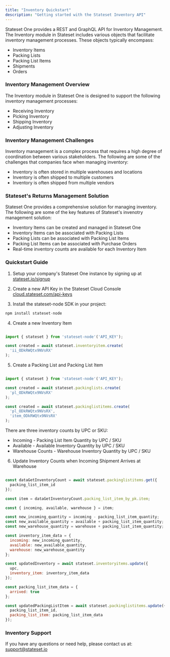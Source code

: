 ```yaml
---
title: "Inventory Quickstart"
description: "Getting started with the Stateset Inventory API"
---
```


Stateset One provides a REST and GraphQL API for Inventory Management. The Inventory module in Stateset includes various objects that facilitate inventory management processes. These objects typically encompass:

- Inventory Items
- Packing Lists
- Packing List Items
- Shipments
- Orders

### Inventory Management Overview

The Inventory module in Stateset One is designed to support the following inventory management processes:

- Receiving Inventory
- Picking Inventory
- Shipping Inventory
- Adjusting Inventory

### Inventory Management Challenges

Inventory management is a complex process that requires a high degree of coordination between various stakeholders. The following are some of the challenges that companies face when managing inventory:

- Inventory is often stored in multiple warehouses and locations
- Inventory is often shipped to multiple customers
- Inventory is often shipped from multiple vendors

### Stateset's Returns Management Solution

Stateset One provides a comprehensive solution for managing inventory. The following are some of the key features of Stateset's invenotry management solution:

- Inventory Items can be created and managed in Stateset One
- Inventory Items can be associated with Packing Lists
- Packing Lists can be associated with Packing List Items
- Packing List Items can be associated with Purchase Orders
- Real-time inventory counts are available for each Inventory Item


### Quickstart Guide

1) Setup your company's Stateset One instance by signing up at <a href="https://stateset.io/signup">stateset.io/signup</a>

2) Create a new API Key in the Stateset Cloud Console <a href="https://cloud.stateset.com/api-keys">cloud.stateset.com/api-keys</a>

3) Install the stateset-node SDK in your project:

```jsx
npm install stateset-node
```

4) Create a new Inventory Item

```jsx javascript   

import { stateset } from 'stateset-node'('API_KEY');

const created = await stateset.inventoryitem.create(
  'ii_ODkRWQtx9NVsRX'
);

```

5) Create a Packing List and Packing List Item

```jsx javascript

import { stateset } from 'stateset-node'('API_KEY');

const created = await stateset.packinglists.create(
  'pl_ODkRWQtx9NVsRX'
);

const created = await stateset.packinglistitems.create(
  'pl_ODkRWQtx9NVsRX',
  'item_ODkRWQtx9NVsRX'
);

```

There are three inventory counts by UPC or SKU:

- Incoming - Packing List Item Quantity by UPC / SKU
- Available - Available Inventory Quantity by UPC / SKU
- Warehouse Counts - Warehouse Inventory Quantity by UPC / SKU

6) Update Inventory Counts when Incoming Shipment Arrives at Warehouse

```jsx javascript

const dataGetInventoryCount = await stateset.packinglistitems.get({
  packing_list_item_id
});

const item = dataGetInventoryCount.packing_list_item_by_pk.item;

const { incoming, available, warehouse } = item;

const new_incoming_quantity = incoming - packing_list_item_quantity;
const new_available_quantity = available + packing_list_item_quantity;
const new_warehouse_quantity = warehouse + packing_list_item_quantity;

const inventory_item_data = {
  incoming: new_incoming_quantity,
  available: new_available_quantity,
  warehouse: new_warehouse_quantity
};

const updatedInventory = await stateset.inventoryitems.update({
  upc,
  inventory_item: inventory_item_data
});

const packing_list_item_data = {
  arrived: true
};

const updatedPackingListItem = await stateset.packinglistitems.update({
  packing_list_item_id,
  packing_list_item: packing_list_item_data
});

```

### Inventory Support

If you have any questions or need help, please contact us at: <a href="mailTo:support@stateset.io">support@stateset.io</a>